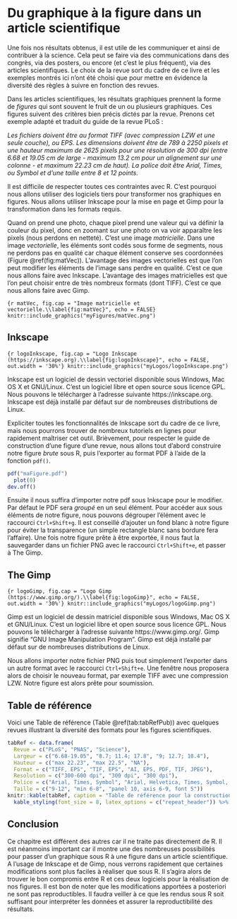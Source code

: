 # Du graphique à la figure dans un article scientifique {#graph4}

Une fois nos résultats obtenus, il est utile de les communiquer et ainsi de contribuer à la science. Cela peut se faire via des communications dans des congrès, via des posters, ou encore (et c’est le plus fréquent), via des articles scientifiques. Le choix de la revue sort du cadre de ce livre et les exemples montrés ici n’ont été choisi que pour mettre en évidence la diversité des règles à suivre en fonction des revues. 

Dans les articles scientifiques, les résultats graphiques prennent la forme de *figures* qui sont souvent le fruit de un ou plusieurs graphiques. Ces figures suivent des critères bien précis dictés par la revue. Prenons cet exemple adapté et traduit du guide de la revue PLoS :

*Les fichiers doivent être au format TIFF (avec compression LZW et une seule couche), ou EPS. Les dimensions doivent être de 789 à 2250 pixels et une hauteur maximum de 2625 pixels pour une résolution de 300 dpi (entre 6.68 et 19.05 cm de large - maximum 13.2 cm pour un alignement sur une colonne - et maximum 22.23 cm de haut). La police doit être Arial, Times, ou Symbol et d'une taille entre 8 et 12 points.*

Il est difficile de respecter toutes ces contraintes avec R. C'est pourquoi nous allons utiliser des logiciels tiers pour transformer nos graphiques en figures. Nous allons utiliser Inkscape pour la mise en page et Gimp pour la transformation dans les formats requis.

Quand on prend une photo, chaque pixel prend une valeur qui va définir la couleur du pixel, donc en zoomant sur une photo on va voir apparaître les pixels (nous perdons en netteté). C'est une image *matricielle*. Dans une image *vectorielle*, les éléments sont codés sous forme de segments, nous ne perdons pas en qualité car chaque élément conserve ses coordonnées (Figure \@ref(fig:matVec)). L'avantage des images vectorielles est que l'on peut modifier les éléments de l'image sans perdre en qualité. C'est ce que nous allons faire avec Inkscape. L'avantage des images matricielles est que l'on peut choisir entre de très nombreux formats (dont TIFF). C'est ce que nous allons faire avec Gimp.

```{r matVec, fig.cap = "Image matricielle et vectorielle.\\label{fig:matVec}", echo = FALSE}
knitr::include_graphics("myFigures/matVec.png")
```

## Inkscape

```{r logoInkscape, fig.cap = "Logo Inkscape (https://inkscape.org).\\label{fig:logoInkscape}", echo = FALSE, out.width = '30%'}
knitr::include_graphics("myLogos/logoInkscape.png")
```

Inkscape est un logiciel de dessin vectoriel disponible sous Windows, Mac OS X et GNU/Linux. C'est un logiciel libre et open source sous licence GPL. Nous pouvons le télécharger à l'adresse suivante https://inkscape.org. Inkscape est déjà installé par défaut sur de nombreuses distributions de Linux. 

Expliciter toutes les fonctionnalités de Inkscape sort du cadre de ce livre, mais nous pourrons trouver de nombreux tutoriels en lignes pour rapidement maîtriser cet outil. Brièvement, pour respecter le guide de construction d'une figure d'une revue, nous allons tout d'abord construire notre figure *brute* sous R, puis l'exporter au format PDF à l'aide de la fonction `pdf()`. 

```r
pdf("maFigure.pdf")
  plot(0)
dev.off()
```

Ensuite il nous suffira d'importer notre pdf sous Inkscape pour le modifier. Par défaut le PDF sera *groupé* en un seul élément. Pour accéder aux sous éléments de notre figure, nous pouvons dégrouper l'élément avec le raccourci `Ctrl+Shift+g`. Il est conseillé d'ajouter un fond blanc à notre figure pour éviter la transparence (un simple rectangle blanc sans bordure fera l'affaire). Une fois notre figure prête à être exportée, il nous faut la sauvegarder dans un fichier PNG avec le raccourci `Ctrl+Shift+e`, et passer à The Gimp.

## The Gimp

```{r logoGimp, fig.cap = "Logo Gimp (https://www.gimp.org/).\\label{fig:logoGimp}", echo = FALSE, out.width = '30%'}
knitr::include_graphics("myLogos/logoGimp.png")
```

Gimp est un logiciel de dessin matriciel disponible sous Windows, Mac OS X et GNU/Linux. C'est un logiciel libre et open source sous licence GPL. Nous pouvons le télécharger à l'adresse suivante https://www.gimp.org/. Gimp signifie "GNU Image Manipulation Program". Gimp est déjà installé par défaut sur de nombreuses distributions de Linux. 

Nous allons importer notre fichier PNG puis tout simplement l'exporter dans un autre format avec le raccourci `Ctrl+Shift+e`. Une fenêtre nous proposera alors de choisir le nouveau format, par exemple TIFF avec une compression LZW. Notre figure est alors prête pour soumission.

## Table de référence

Voici une Table de référence (Table \@ref(tab:tabRefPub)) avec quelques revues illustrant la diversité des formats pour les figures scientifiques. 

```r
tabRef <- data.frame(
  Revue = c("PLoS", "PNAS", "Science"), 
  Largeur = c("6.68-19.05", "8.7; 11.4; 17.8", "9; 12.7; 18.4"), 
  Hauteur = c("max 22.23", "max 22.5", "NA"), 
  Format = c("TIFF, EPS", "TIF, EPS", "AI, EPS, PDF, TIF, JPEG"), 
  Resolution = c("300-600 dpi", "300 dpi", "300 dpi"), 
  Police = c("Arial, Times, Symbol", "Arial, Helvetica, Times, Symbol, Mathematical Pi, European Pi", "Helvetica"), 
  Taille = c("9-12", "min 6-8", "panel 10, axis 6-9, font 5"))
knitr::kable(tabRef, caption = "Table de référence pour la construction des figures.\\label{tab:tabRefPub}") %>%
  kable_styling(font_size = 8, latex_options = c("repeat_header")) %>% column_spec(c(2, 4, 6, 7), width = "5em")
```

## Conclusion

Ce chapitre est différent des autres car il ne traite pas directement de R. Il est néanmoins important car il montre une des nombreuses possibilités pour passer d’un graphique sous R à une figure dans un article scientifique. A l’usage de Inkscape et de Gimp, nous verrons rapidement que certaines modifications sont plus faciles à réaliser que sous R. Il s’agira alors de trouver le bon compromis entre R et ces deux logiciels pour la réalisation de nos figures. Il est bon de noter que les modifications apportées a posteriori ne sont pas reproductibles. Il faudra veiller à ce que les rendus sous R soit suffisant pour interpréter les données et assurer la reproductibilité des résultats. 
